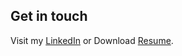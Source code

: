 ## Get in touch

Visit my [LinkedIn](https://www.linkedin.com/in/saurabhsinghgautam228/) or Download [Resume](https://drive.google.com/file/d/1Q5racLrGN4JCpXCAP-WAE8-rnwCDbknH/view?usp=sharing).
